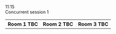 
<div className="ProgramLineItem">
    <div className="cpTime">
        11:15
    </div>
    <div className="cpItems">
        <div className="cpSingleEntry titleEntry">
            <div className="cpBigTitleText">
            Concurrent session 1
            </div>
        </div>
    </div>
</div>
<div className="ProgramLineItem">
    <table className='cpTable'>
        <tr>
            <th>
                Room 1 TBC
            </th>
            <th>
                Room 2 TBC
            </th>
            <th>
                Room 3 TBC
            </th>
        </tr>
        <DisplaySessionsWithIDs sessionIDList={['1_1', '1_2', '1_3', '1_4']} />
    </table>
</div>